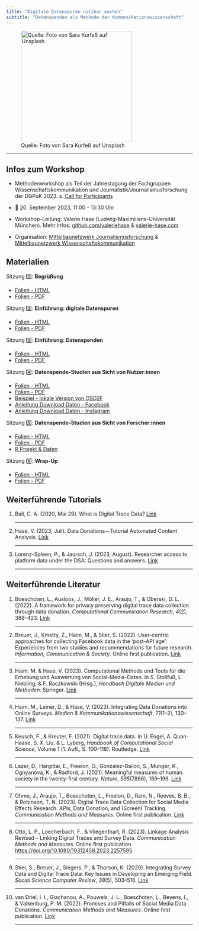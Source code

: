 ```yaml
---
title: "Digitale Datenspuren nutzbar machen"
subtitle: "Datenspenden als Methode der Kommunikationswissenschaft"
---
```


![Quelle: Foto von Sara Kurfeß auf Unsplash](images/social-media.jpg){fig-alt="image of smartphone" fig-align="center" width="300"}

<hr>

## Infos zum Workshop

-   Methodenworkshop als Teil der Jahrestagung der Fachgruppen Wissenschaftskommunikation und Journalistik/Journalismusforschung der DGPuK 2023. s. [Call for Participants](https://www.uni-passau.de/wissjour23/workshop-datenspenden)

-   📅 20. September 2023, 11:00 - 13:30 Uhr

-   Workshop-Leitung: Valerie Hase (Ludwig-Maximilians-Universität München). Mehr Infos: [github.com/valeriehase](https://github.com/valeriehase) & [valerie-hase.com](https://valerie-hase.com/)

-   Organisation: [Mittelbaunetzwerk Journalismusforschung](https://mijofo.wordpress.com) & [Mittelbaunetzwerk Wissenschaftskommunikation](https://www.dgpuk.de/de/nachwuchsf%C3%B6rderung.html-1)

## Materialien

Sitzung 1️⃣: **Begrüßung**

-   [Folien - HTML](docs/01-begrüssung.html)
-   [Folien - PDF](pdf/01-begrüssung.pdf)

Sitzung 2️⃣: **Einführung: digitale Datenspuren**

-   [Folien - HTML](docs/02-einführung-datenspuren.html)
-   [Folien - PDF](pdf/02-einführung-datenspuren.pdf)

Sitzung 3️⃣: **Einführung: Datenspenden**

-   [Folien - HTML](docs/03-einführung-datenspenden.html)
-   [Folien - PDF](pdf/03-einführung-datenspenden.pdf)

Sitzung 4️⃣: **Datenspende-Studien aus Sicht von Nutzer:innen**

-   [Folien - HTML](docs/04-study-user-perspective.html)
-   [Folien - PDF](pdf/04-study-user-perspective.pdf)
-   [Beispiel - lokale Version von OSD2F](data/DDT.zip)
-   [Anleitung Download Daten - Facebook](pdf/04-anleitung-facebook.pdf)
-   [Anleitung Download Daten - Instagram](pdf/04-anleitung-instagram.pdf)

Sitzung 5️⃣: **Datenspende-Studien aus Sicht von Forscher:innen**

-   [Folien - HTML](docs/05-study-researcher-perspective.html)
-   [Folien - PDF](pdf/05-researcher-perspective.pdf)
-   [R Projekt & Daten](data/05-example-study.zip)

Sitzung 6️⃣: **Wrap-Up**

-   [Folien - HTML](docs/06-wrap-up.html)
-   [Folien - PDF](pdf/06-wrap-up.pdf)

## Weiterführende Tutorials

(1) Bail, C. A. (2020, Mai 29). What is Digital Trace Data? [Link](https://www.youtube.com/watch?v=uuSWQN7uYhk)

    <hr>

(2) Hase, V. (2023, Juli). Data Donations---Tutorial Automated Content Analysis. [Link](https://bookdown.org/valerie_hase/DataDonations-TextasData)

    <hr>

(3) Lorenz-Spleen, P., & Jaursch, J. (2023, August). Researcher access to platform data under the DSA: Questions and answers. [Link](https://reclaimingautonomyonline.notion.site/reclaimingautonomyonline/Researcher-access-to-platform-data-under-the-DSA-Questions-and-answers-8f7390f3ae6b4aa7ad53d53158ed257c#01f69eac4b3e4286a1f1f21970eb3e55)

    <hr>

## Weiterführende Literatur

(1) Boeschoten, L., Ausloos, J., Möller, J. E., Araujo, T., & Oberski, D. L. (2022). A framework for privacy preserving digital trace data collection through data donation. *Computational Communication Research*, *4*(2), 388--423. [Link](https://doi.org/10.5117/CCR2022.2.002.BOES)

    <hr>

(2) Breuer, J., Kmetty, Z., Haim, M., & Stier, S. (2022). User-centric approaches for collecting Facebook data in the 'post-API age': Experiences from two studies and recommendations for future research. *Information, Communication & Society*. Online first publication. [Link](https://doi.org/10.1080/1369118X.2022.2097015)

    <hr>

(3) Haim, M. & Hase, V. (2023). Computational Methods und Tools für die Erhebung und Auswertung von Social-Media-Daten. In S. Stollfuß, L. Niebling, & F. Raczkowski (Hrsg.), *Handbuch Digitale Medien und Methoden*. Springer. [Link](https://doi.org/10.1007/978-3-658-36629-2_41-1)

    <hr>

(4) Haim, M., Leiner, D., & Hase, V. (2023). Integrating Data Donations into Online Surveys. *Medien & Kommunikationswissenschaft*, *71*(1--2), 130--137. [Link](https://doi.org/10.5771/1615-634X-2023-1-2-130)

    <hr>

(5) Keusch, F., & Kreuter, F. (2021). Digital trace data. In U. Engel, A. Quan-Haase, S. X. Liu, & L. Lyberg, *Handbook of Computational Social Science*, Volume 1 (1. Aufl., S. 100--118). Routledge. [Link](https://doi.org/10.4324/9781003024583-8)

    <hr>

(6) Lazer, D., Hargittai, E., Freelon, D., Gonzalez-Bailon, S., Munger, K., Ognyanova, K., & Radford, J. (2021). Meaningful measures of human society in the twenty-first century. *Nature*, *595*(7866), 189--196. [Link](https://doi.org/10.1038/s41586-021-03660-7)

    <hr>

(7) Ohme, J., Araujo, T., Boeschoten, L., Freelon, D., Ram, N., Reeves, B. B., & Robinson, T. N. (2023). Digital Trace Data Collection for Social Media Effects Research: APIs, Data Donation, and (Screen) Tracking. *Communication Methods and Measures*. Online first publication. [Link](https://doi.org/10.1080/19312458.2023.2181319)

    <hr>

(8) Otto, L. P., Loecherbach, F., & Vliegenthart, R. (2023). Linkage Analysis Revised -- Linking Digital Traces and Survey Data. *Communication Methods and Measures*. Online first publication. <https://doi.org/10.1080/19312458.2023.2257595>

    <hr>

(9) Stier, S., Breuer, J., Siegers, P., & Thorson, K. (2020). Integrating Survey Data and Digital Trace Data: Key Issues in Developing an Emerging Field. *Social Science Computer Review*, *38*(5), 503--516. [Link](https://doi.org/10.1177/0894439319843669)

    <hr>

(10) van Driel, I. I., Giachanou, A., Pouwels, J. L., Boeschoten, L., Beyens, I., & Valkenburg, P. M. (2022). Promises and Pitfalls of Social Media Data Donations. *Communication Methods and Measures*. Online first publication. [Link](https://doi.org/10.1080/19312458.2022.2109608)

     <hr>

